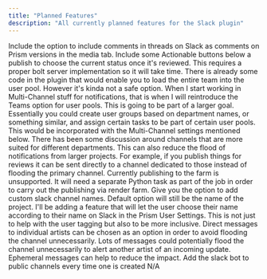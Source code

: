 ```yaml
---
title: "Planned Features"
description: "All currently planned features for the Slack plugin"
---
```


<Tabs>
    <Tab title="Planned" icon="file-plus">
        <Card title="Add Prism Comments Based on Slack Threads">
            Include the option to include comments in threads on Slack as comments on Prism versions in the media tab. 
        </Card>
        <Card title="Approval Buttons with a Versioned Publish">
            Include some Actionable buttons below a publish to choose the current status once it's reviewed. This requires a proper bolt server implementation so it will take time.
        </Card>
        <Card title="Reintroduce Teams User Pool">
            There is already some code in the plugin that would enable you to load the entire team into the user pool. However it's kinda not a safe option. When I start working in Multi-Channel stuff for notifications, that is when I will reintroduce the Teams option for user pools. 
        </Card>
        <Card title="Include Options for User Groups in Slack Teams">
            This is going to be part of a larger goal. Essentially you could create user groups based on department names, or something similar, and assign certain tasks to be part of certain user pools. This would be incorporated with the Multi-Channel settings mentioned below. 
        </Card>
        <Card title="Multi-Channel Settings">
            There has been some discussion around channels that are more suited for different departments. This can also reduce the flood of notifications from larger projects. For example, if you publish things for reviews it can be sent directly to a channel dedicated to those instead of flooding the primary channel.
        </Card>
    </Tab>
    <Tab title="Completed" icon="circle">
        <Card title="Integrate Deadline">
            Currently publishing to the farm is unsupported. It will need a separate Python task as part of the job in order to carry out the publishing via render farm.
        </Card>
        <Card title="Custom Slack Channel Names for Notifications/Publishes">
            Give you the option to add custom slack channel names. Default option will still be the name of the project.
        </Card>
        <Card title="User Display Names instead of Real Names">
            I'll be adding a feature that will let the user choose their name according to their name on Slack in the Prism User Settings. This is not just to help with the user tagging but also to be more inclusive.
        </Card>
        <Card title="Allow for Direct Message User Notifications">
            Direct messages to individual artists can be chosen as an option in order to avoid flooding the channel unnecessarily. 
        </Card>
        <Card title="Allow for Ephemeral Direct Message User Notifications">
            Lots of messages could potentially flood the channel unnecessarily to alert another artist of an incoming update. Ephemeral messages can help to reduce the impact. 
        </Card>
        <Card title="Prism Slack Bot Added to Channels Automatically">
            Add the slack bot to public channels every time one is created
        </Card>
    </Tab>
    <Tab title="Ommitted" icon="bookmark-x">
        <Card title="Reserved">
            N/A
        </Card>
    </Tab>
</Tabs>